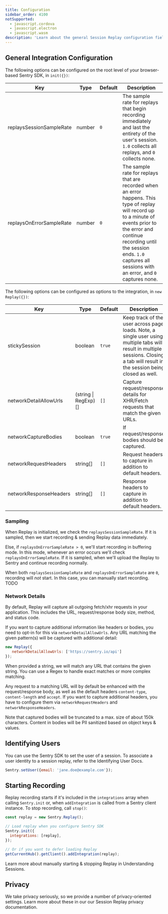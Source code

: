 ```yaml
---
title: Configuration
sidebar_order: 4100
notSupported:
  - javascript.cordova
  - javascript.electron
  - javascript.wasm
description: 'Learn about the general Session Replay configuration fields.'
---
```


<Include name="beta-note-session-replay.mdx" />

## General Integration Configuration

The following options can be configured on the root level of your browser-based Sentry SDK, in `init({})`:

| Key                      | Type   | Default | Description                                                                                                                                                                                                                                                       |
| ------------------------ | ------ | ------- | ----------------------------------------------------------------------------------------------------------------------------------------------------------------------------------------------------------------------------------------------------------------- |
| replaysSessionSampleRate | number | `0`     | The sample rate for replays that begin recording immediately and last the entirety of the user's session. `1.0` collects all replays, and `0` collects none.                                                                                                      |
| replaysOnErrorSampleRate | number | `0`     | The sample rate for replays that are recorded when an error happens. This type of replay will record up to a minute of events prior to the error and continue recording until the session ends. `1.0` captures all sessions with an error, and `0` captures none. |

The following options can be configured as options to the integration, in `new Replay({})`:

| Key                    | Type                 | Default | Description                                                                                                                                                                        |
| ---------------------- | -------------------- | ------- | ---------------------------------------------------------------------------------------------------------------------------------------------------------------------------------- |
| stickySession          | boolean              | `true`  | Keep track of the user across page loads. Note, a single user using multiple tabs will result in multiple sessions. Closing a tab will result in the session being closed as well. |
| networkDetailAllowUrls | (string \| RegExp)[] | `[]`    | Capture request/response details for XHR/Fetch requests that match the given URLs.                                                                                                 |
| networkCaptureBodies   | boolean              | `true`  | If request/response bodies should be captured.                                                                                                                                     |
| networkRequestHeaders  | string[]             | `[]`    | Request headers to capture in addition to default headers.                                                                                                                         |
| networkResponseHeaders | string[]             | `[]`    | Response headers to capture in addition to default headers.                                                                                                                        |

### Sampling

When Replay is initialized, we check the `replaysSessionSampleRate`.
If it is sampled, then we start recording & sending Replay data immediately.

Else, if `replaysOnErrorSampleRate > 0`, we'll start recording in buffering mode.
In this mode, whenever an error occurs we'll check `replaysOnErrorSampleRate`.
If it is sampled, when we'll upload the Replay to Sentry and continue recording normally.

When both `replaysSessionSampleRate` and `replaysOnErrorSampleRate` are `0`, recording will _not_ start.
In this case, you can manually start recording. TODO

### Network Details

By default, Replay will capture all outgoing fetch/xhr requests in your application. This includes the URL, request/response body size, method, and status code.

If you want to capture additional information like headers or bodies, you need to opt-in for this via `networkDetailAllowUrls`.
Any URL matching the given pattern(s) will be captured with additional detail:

```javascript
new Replay({
   networkDetailAllowUrls: ['https://sentry.io/api']
});
```

When provided a string, we will match any URL that contains the given string. You can use a Regex to handle exact matches or more complex matching.

Any request to a matching URL will by default be enhanced with the request/response body, as well as the default headers `content-type`, `content-length` and `accept`. If you want to capture additional headers, you have to configure them via `networkRequestHeaders` and `networkResponseHeaders`.

Note that captured bodies will be truncated to a max. size of about 150k characters. Content in bodies will be PII sanitized based on object keys & values.

## Identifying Users

You can use the Sentry SDK to set the user of a session. To associate a user identity to a session replay, refer to the <PlatformLink to="/enriching-events/identify-user">Identifying User Docs</PlatformLink>.

```javascript
Sentry.setUser({email: 'jane.doe@example.com'});
```

## Starting Recording

Replay recording starts if it's included in the `integrations` array when calling `Sentry.init` or, when `addIntegration` is called from a Sentry client instance. To stop recording, call `stop()`:

```javascript
const replay = new Sentry.Replay();

// Load replay when you configure Sentry SDK
Sentry.init({
  integrations: [replay],
});

// Or if you want to defer loading Replay
getCurrentHub().getClient().addIntegration(replay);
```

Learn more about manually starting & stopping Replay in <PlatformLink to="/session-replay/understanding-sessions/">Understanding Sessions</PlatformLink>.

## Privacy

We take privacy seriously, so we provide a number of privacy-oriented settings. Learn more about these in our our <PlatformLink to="/session-replay/privacy/#privacy-configuration">Session Replay privacy documentation</PlatformLink>.
